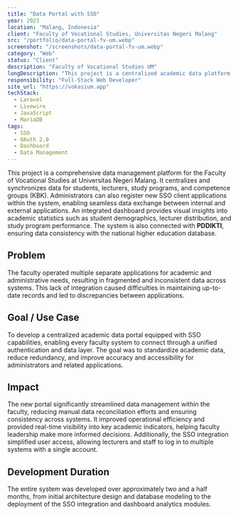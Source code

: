 ```yaml
---
title: "Data Portal with SSO"
year: 2023
location: "Malang, Indonesia"
client: "Faculty of Vocational Studies, Universitas Negeri Malang"
src: "/portfolio/data-portal-fv-um.webp"
screenshot: "/screenshots/data-portal-fv-um.webp"
category: "Web"
status: "Client"
description: "Faculty of Vocational Studies UM"
longDescription: "This project is a centralized academic data platform built for the Faculty of Vocational Studies at Universitas Negeri Malang. It unifies student, lecturer, and study program data under one system, complete with integrated dashboards for real-time insights. Administrators can register new SSO client applications to enable seamless data exchange across faculty systems, fully synchronized with PDDIKTI for national data consistency."
responsibility: "Full-Stack Web Developer"
site_url: "https://vokasium.app"
techStack:
  - Laravel
  - Livewire
  - JavaScript
  - MariaDB
tags:
  - SSO
  - OAuth 2.0
  - Dashboard
  - Data Management
---
```


This project is a comprehensive data management platform for the Faculty of Vocational Studies at Universitas Negeri Malang. It centralizes and synchronizes data for students, lecturers, study programs, and competence groups (KBK). Administrators can also register new SSO client applications within the system, enabling seamless data exchange between internal and external applications. An integrated dashboard provides visual insights into academic statistics such as student demographics, lecturer distribution, and study program performance. The system is also connected with **PDDIKTI**, ensuring data consistency with the national higher education database.

## Problem
The faculty operated multiple separate applications for academic and administrative needs, resulting in fragmented and inconsistent data across systems. This lack of integration caused difficulties in maintaining up-to-date records and led to discrepancies between applications.

## Goal / Use Case
To develop a centralized academic data portal equipped with SSO capabilities, enabling every faculty system to connect through a unified authentication and data layer. The goal was to standardize academic data, reduce redundancy, and improve accuracy and accessibility for administrators and related applications.

## Impact
The new portal significantly streamlined data management within the faculty, reducing manual data reconciliation efforts and ensuring consistency across systems. It improved operational efficiency and provided real-time visibility into key academic indicators, helping faculty leadership make more informed decisions. Additionally, the SSO integration simplified user access, allowing lecturers and staff to log in to multiple systems with a single account.

## Development Duration
The entire system was developed over approximately two and a half months, from initial architecture design and database modeling to the deployment of the SSO integration and dashboard analytics modules.
